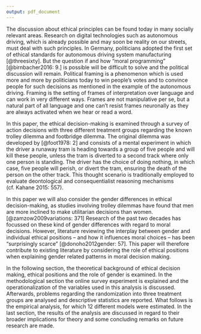 ```yaml
---
output: pdf_document
---
```


The discussion about ethical principles can be found today in many socially relevant areas. Research on digital technologies such as autonomous driving, which is already possible and may soon be reality on our streets, must deal with such principles. In Germany, politicians adopted the first set of ethical standards for autonomous driving system manufacturing [@threesixty]. But the question if and how “moral programming” [@birnbacher2016: 9.] is possible will be difficult to solve and the political discussion will remain.
Political framing is a phenomenon which is used more and more by politicians today to win people's votes and to convince people for such decisions as mentioned in the example of the autonomous driving. Framing is the setting of frames of interpretation over language and can work in very different ways. Frames are not manipulative per se, but a natural part of all language and one can't resist frames neuronally as they are always activated when we hear or read a word.

In this paper, the ethical decision-making is examined through a survey of action decisions with three different treatment groups regarding the known trolley dilemma and footbridge dilemma. The original dilemma was developed by [@foot1978: 2] and consists of a mental experiment in which the driver a runaway tram is heading towards a group of five people and will kill these people, unless the tram is diverted to a second track where only one person is standing. The driver has the choice of doing nothing, in which case, five people will perish, or divert the tram, ensuring the death of the person on the other track. This thought scenario is traditionally employed to evaluate deontological and consequentialist reasoning mechanisms (cf. Kahane 2015: 557).

In this paper we will also consider the gender differences in ethical decision-making, as studies involving trolley dilemmas have found that men are more inclined to make utilitarian decisions than women. [@zamzow2009variations: 371] Research of the past two decades has focussed on these kind of gender differences with regard to moral decisions. However, literature reviewing the interplay between gender and individual ethical positions – and how it influences moral choices – has been “surprisingly scarce” [@donoho2012gender: 57]. This paper will therefore contribute to existing literature by considering the role of ethical positions when explaining gender related patterns in moral decision making.

In the following section, the theoretical background of ethical decision making, ethical positions and the role of gender is examined. In the methodological section the online survey experiment is explained and the operationalization of the variables used in this analysis is discussed. Afterwards, problems regarding the randomization into three treatment groups are analysed and descriptive statistics are reported. What follows is the empirical analysis, for which 12 different models were estimated. In the last section, the results of the analysis are discussed in regard to their broader implications for theory and some concluding remarks on future research are made.
